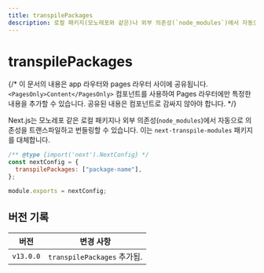 ```yaml
---
title: transpilePackages
description: 로컬 패키지(모노레포와 같은)나 외부 의존성(`node_modules`)에서 자동으로 의존성을 트랜스파일하고 번들링합니다.
---
```


# transpilePackages

{/* 이 문서의 내용은 app 라우터와 pages 라우터 사이에 공유됩니다. `<PagesOnly>Content</PagesOnly>` 컴포넌트를 사용하여 Pages 라우터에만 특정한 내용을 추가할 수 있습니다. 공유된 내용은 컴포넌트로 감싸지 않아야 합니다. */}

Next.js는 모노레포 같은 로컬 패키지나 외부 의존성(`node_modules`)에서 자동으로 의존성을 트랜스파일하고 번들링할 수 있습니다. 이는 `next-transpile-modules` 패키지를 대체합니다.

```js filename="next.config.js"
/** @type {import('next').NextConfig} */
const nextConfig = {
  transpilePackages: ["package-name"],
};

module.exports = nextConfig;
```

## 버전 기록

| 버전      | 변경 사항                   |
| --------- | --------------------------- |
| `v13.0.0` | `transpilePackages` 추가됨. |
